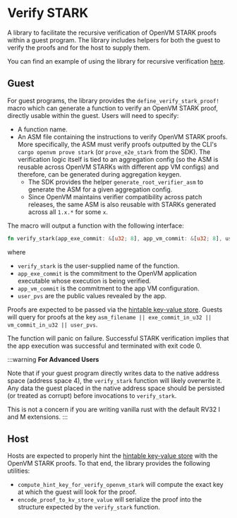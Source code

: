 # Verify STARK
A library to facilitate the recursive verification of OpenVM STARK proofs within a guest program. The library includes helpers for both the guest to verify the proofs and for the host to supply them.

You can find an example of using the library for recursive verification [here](https://github.com/openvm-org/openvm/blob/main/guest-libs/verify_stark/tests/integration_test.rs).

## Guest 

For guest programs, the library provides the `define_verify_stark_proof!` macro which can generate a function to verify an OpenVM STARK proof, directly usable within the guest. Users will need to specify:
- A function name.
- An ASM file containing the instructions to verify OpenVM STARK proofs. More specifically, the ASM must verify proofs outputted by the CLI's `cargo openvm prove stark` (or `prove_e2e_stark` from the SDK). The verification logic itself is tied to an aggregation config  (so the ASM is reusable across OpenVM STARKs with different app VM configs) and therefore, can be generated during aggregation keygen.
  - The SDK provides the helper `generate_root_verifier_asm` to generate the ASM for a given aggregation config.
  - Since OpenVM maintains verifier compatibility across patch releases, the same ASM is also reusable with STARKs generated across all `1.x.*` for some `x`.

The macro will output a function with the following interface:

```rust
fn verify_stark(app_exe_commit: &[u32; 8], app_vm_commit: &[u32; 8], user_pvs: &[u8])
```

where 

- `verify_stark` is the user-supplied name of the function.
- `app_exe_commit` is the commitment to the OpenVM application executable whose execution is being verified.
- `app_vm_commit` is the commitment to the app VM configuration.
- `user_pvs` are the public values revealed by the app.

Proofs are expected to be passed via the [hintable key-value store](/specs/openvm/isa#inputs-and-hints). Guests will query for proofs at the key `asm_filename || exe_commit_in_u32 || vm_commit_in_u32 || user_pvs`.

The function will panic on failure. Successful STARK verification implies that the app execution was successful and terminated with exit code 0.

:::warning
**For Advanced Users**

Note that if your guest program directly writes data to the native address space (address space 4), the `verify_stark` function will likely overwrite it. Any data the guest placed in the native address space should be persisted (or treated as corrupt) before invocations to `verify_stark`.
 
This is not a concern if you are writing vanilla rust with the default RV32 I and M extensions.
:::

## Host

Hosts are expected to properly hint the [hintable key-value store](/specs/openvm/isa#inputs-and-hints) with the OpenVM STARK proofs. To that end, the library provides the following utilities:
- `compute_hint_key_for_verify_openvm_stark` will compute the exact key at which the guest will look for the proof.
- `encode_proof_to_kv_store_value` will serialize the proof into the structure expected by the `verify_stark` function.

